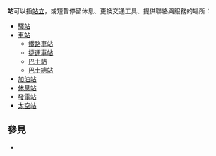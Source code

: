{{noteTA
|1=zh-hans:公交站;zh-hk:巴士站;zh-tw:公車站;
|2=zh-hans:公交车;zh-hk:巴士;zh-tw:公車;
|3=zh-hans:公交总站;zh-hk:巴士總站;zh-tw:公車總站;
|4=zh-hans:地铁站; zh-hk:地鐵站; zh-tw:捷運車站;
}}
'''站'''可以指[[站立|站立]]，或短暫停留休息、更換交通工具、提供聯絡與服務的場所：
*[[驛站|驛站]]
*[[車站|車站]]
**[[鐵路車站|鐵路車站]]
**[[捷運車站|捷運車站]]
**[[巴士站|巴士站]]
**[[巴士總站|巴士總站]]
*[[加油站|加油站]]
*[[休息站|休息站]]
*[[發電站|發電站]]
*[[太空站|太空站]]

== 參見 ==
* {{Lookfrom}}

{{disambig|ZH|cat=一字消歧義}}
